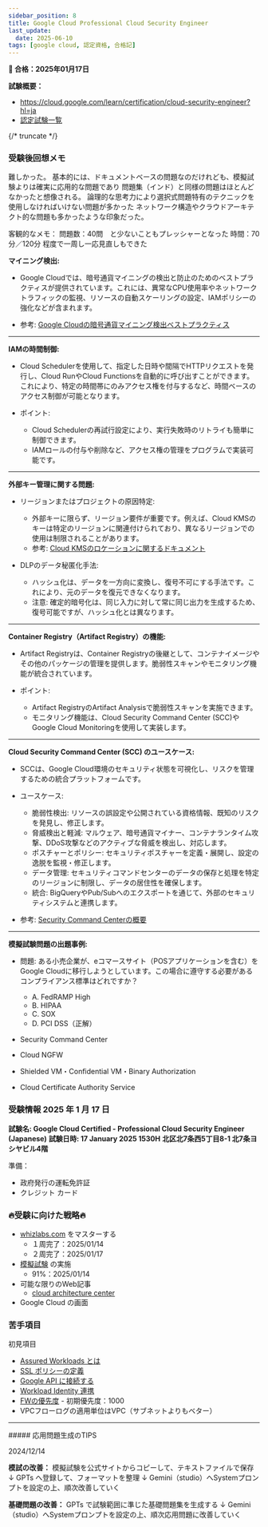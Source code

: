```yaml
---
sidebar_position: 8
title: Google Cloud Professional Cloud Security Engineer
last_update:
  date: 2025-06-10
tags: [google cloud, 認定資格, 合格記]
---
```



**🌸 合格：2025年01月17日**

**試験概要：**
- https://cloud.google.com/learn/certification/cloud-security-engineer?hl=ja
- [認定試験一覧](https://cloud.google.com/blog/topics/training-certifications/which-google-cloud-certification-exam-should-you-take?hl=en)

{/* truncate */}

### 受験後回想メモ

<Admonition type="note" title="感想">
<p>
難しかった。
基本的には、ドキュメントベースの問題なのだけれども、模擬試験よりは確実に応用的な問題であり
問題集（インド）と同様の問題はほとんどなかったと想像される。
論理的な思考力により選択式問題特有のテクニックを使用しなければいけない問題が多かった
ネットワーク構造やクラウドアーキテクト的な問題も多かったような印象だった。
</p>
<p>
客観的なメモ：
問題数：40問　と少ないこともプレッシャーとなった
時間：70分／120分 程度で一周し一応見直しもできた
</p>
</Admonition>

<Admonition type="info" title="出題傾向">

**マイニング検出:**

- Google Cloudでは、暗号通貨マイニングの検出と防止のためのベストプラクティスが提供されています。これには、異常なCPU使用率やネットワークトラフィックの監視、リソースの自動スケーリングの設定、IAMポリシーの強化などが含まれます。
    
- 参考: [Google Cloudの暗号通貨マイニング検出ベストプラクティス](https://cloud.google.com/security-command-center/docs/cryptomining-detection-best-practices?hl=ja)

---

**IAMの時間制御:**

- Cloud Schedulerを使用して、指定した日時や間隔でHTTPリクエストを発行し、Cloud RunやCloud Functionsを自動的に呼び出すことができます。これにより、特定の時間帯にのみアクセス権を付与するなど、時間ベースのアクセス制御が可能となります。
    
- ポイント:
    - Cloud Schedulerの再試行設定により、実行失敗時のリトライも簡単に制御できます。
    - IAMロールの付与や削除など、アクセス権の管理をプログラムで実装可能です。

---

**外部キー管理に関する問題:**

- リージョンまたはプロジェクトの原因特定:
    - 外部キーに限らず、リージョン要件が重要です。例えば、Cloud KMSのキーは特定のリージョンに関連付けられており、異なるリージョンでの使用は制限されることがあります。
    - 参考: [Cloud KMSのロケーションに関するドキュメント](https://cloud.google.com/kms/docs/locations?hl=ja)
        
- DLPのデータ秘匿化手法:
    - ハッシュ化は、データを一方向に変換し、復号不可にする手法です。これにより、元のデータを復元できなくなります。
    - 注意: 確定的暗号化は、同じ入力に対して常に同じ出力を生成するため、復号可能ですが、ハッシュ化とは異なります。

---

**Container Registry（Artifact Registry）の機能:**

- Artifact Registryは、Container Registryの後継として、コンテナイメージやその他のパッケージの管理を提供します。脆弱性スキャンやモニタリング機能が統合されています。
    
- ポイント:
    - Artifact RegistryのArtifact Analysisで脆弱性スキャンを実施できます。
    - モニタリング機能は、Cloud Security Command Center (SCC)やGoogle Cloud Monitoringを使用して実装します。

---

**Cloud Security Command Center (SCC) のユースケース:**

- SCCは、Google Cloud環境のセキュリティ状態を可視化し、リスクを管理するための統合プラットフォームです。
    
- ユースケース:
    - 脆弱性検出: リソースの誤設定や公開されている資格情報、既知のリスクを発見し、修正します。
    - 脅威検出と軽減: マルウェア、暗号通貨マイナー、コンテナランタイム攻撃、DDoS攻撃などのアクティブな脅威を検出し、対応します。
    - ポスチャーとポリシー: セキュリティポスチャーを定義・展開し、設定の逸脱を監視・修正します。
    - データ管理: セキュリティコマンドセンターのデータの保存と処理を特定のリージョンに制限し、データの居住性を確保します。
    - 統合: BigQueryやPub/Subへのエクスポートを通じて、外部のセキュリティシステムと連携します。
        
- 参考: [Security Command Centerの概要](https://cloud.google.com/security-command-center/docs/security-command-center-overview)
    

---

**模擬試験問題の出題事例:**

- 問題: ある小売企業が、eコマースサイト（POSアプリケーションを含む）をGoogle Cloudに移行しようとしています。この場合に遵守する必要があるコンプライアンス標準はどれですか？
    - A. FedRAMP High
    - B. HIPAA
    - C. SOX
    - D. PCI DSS（正解）

- Security Command Center
- Cloud NGFW
- Shielded VM・Confidential VM・Binary Authorization  
- Cloud Certificate Authority Service

</Admonition>

### 受験情報 2025 年 1 月 17 日

**試験名: Google Cloud Certified - Professional Cloud Security Engineer (Japanese)**
**試験日時: 17 January 2025 1530H**
**北区北7条西5丁目8-1 北7条ヨシヤビル4階**

準備：
- 政府発行の運転免許証
- クレジット カード
### 🔥受験に向けた戦略🔥
 
- [whizlabs.com](https://www.whizlabs.com/learn/course/google-cloud-certified-professional-cloud-security-engineer/301) をマスターする
	- １周完了：2025/01/14
	- ２周完了：2025/01/17
- [模擬試験](https://docs.google.com/forms/d/e/1FAIpQLSf4ADmZr8WnDZjIK6dWvRTel2VmsP0fJtONy6UOFjWZHe-MpQ/viewform?hl=ja) の実施
	-  91%：2025/01/14
- 可能な限りのWeb記事
	- [cloud architecture center](https://cloud.google.com/architecture?hl=ja)
- Google Cloud の画面

### 苦手項目

初見項目
- [Assured Workloads とは](https://cloud.google.com/assured-workloads/docs/overview?hl=ja)
- [SSL ポリシーの定義](https://cloud.google.com/load-balancing/docs/ssl-policies-concepts?hl=ja#defining_an_ssl_policy)
- [Google API に接続する](https://cloud.google.com/vpc/docs/private-access-options?hl=ja#connect-google-apis)
- [Workload Identity 連携](https://cloud.google.com/iam/docs/workload-identity-federation?hl=ja)
- [FWの優先度](https://cloud.google.com/firewall/docs/firewalls?hl=ja#priority_order_for_firewall_rules) - 初期優先度：1000
- VPCフローログの適用単位はVPC（サブネットよりもベター）

---

<Admonition type="info" title="問題集作成用プロンプトメモ">
##### 応用問題生成のTIPS

2024/12/14 

**模試の改善：**
模擬試験を公式サイトからコピーして、テキストファイルで保存
↓
GPTs へ登録して、フォーマットを整理
↓
Gemini（studio）へSystemプロンプトを設定の上、順次改善していく

**基礎問題の改善：**
GPTs で試験範囲に準じた基礎問題集を生成する
↓
Gemini（studio）へSystemプロンプトを設定の上、順次応用問題に改善していく
</Admonition>
